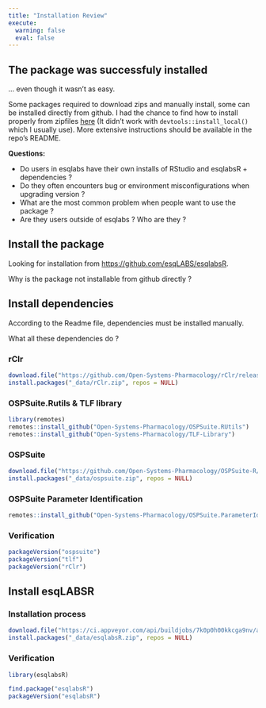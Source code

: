 ```yaml
---
title: "Installation Review"
execute: 
  warning: false
  eval: false
---
```




:::{.callout-note} 

## The package was successfuly installed
... even though it wasn't as easy.

Some packages required to download zips and manually install, some can be installed directly from github. I had the chance to find how to install properly from zipfiles [here](https://github.com/Open-Systems-Pharmacology/OSPSuite-R#under-windows) (It didn't work with `devtools::install_local()` which I usually use). More extensive instructions should be available in the repo's README.

**Questions:**

- Do users in esqlabs have their own installs of RStudio and esqlabsR + dependencies ?
- Do they often encounters bug or environment misconfigurations when upgrading version ?
- What are the most common problem when people want to use the package ?
- Are they users outside of esqlabs ? Who are they ?
:::


## Install the package

Looking for installation from [https://github.com/esqLABS/esqlabsR](https://github.com/esqLABS/esqlabsR). 

::: {.column-margin}
Why is the package not installable from github directly ?
:::


## Install dependencies

According to the Readme file, dependencies must be installed manually.


::: {.column-margin}
What all these dependencies do ?
:::


### rClr
```r
download.file("https://github.com/Open-Systems-Pharmacology/rClr/releases/download/v0.9.2/rClr_0.9.2.zip", "_data/rClr.zip")
install.packages("_data/rClr.zip", repos = NULL)
```

### OSPSuite.Rutils & TLF library
```r
library(remotes)
remotes::install_github("Open-Systems-Pharmacology/OSPSuite.RUtils")
remotes::install_github("Open-Systems-Pharmacology/TLF-Library")
```

### OSPSuite
```r
download.file("https://github.com/Open-Systems-Pharmacology/OSPSuite-R/releases/download/v11.0.123/ospsuite_11.0.123.zip", "_data/ospsuite.zip")
install.packages("_data/ospsuite.zip", repos = NULL)
```

### OSPSuite Parameter Identification
```r
remotes::install_github("Open-Systems-Pharmacology/OSPSuite.ParameterIdentification")
```



### Verification

```r

packageVersion("ospsuite")
packageVersion("tlf")
packageVersion("rClr")
```


## Install esqLABSR 

### Installation process
```r
download.file("https://ci.appveyor.com/api/buildjobs/7k0p0h00kkcga9nv/artifacts/esqlabsR.zip", destfile = "_data/esqlabsR.zip")
install.packages("_data/esqlabsR.zip", repos = NULL)
```



### Verification

```r
library(esqlabsR)
```
 
```r
find.package("esqlabsR")
packageVersion("esqlabsR")
```


